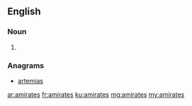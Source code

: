 ==English==

===Noun===
{{head|en|plural}}

# {{plural of|amirate|lang=en|nocat=1}}

===Anagrams===
* [[artemias#English|artemias]]

[[ar:amirates]]
[[fr:amirates]]
[[ku:amirates]]
[[mg:amirates]]
[[my:amirates]]